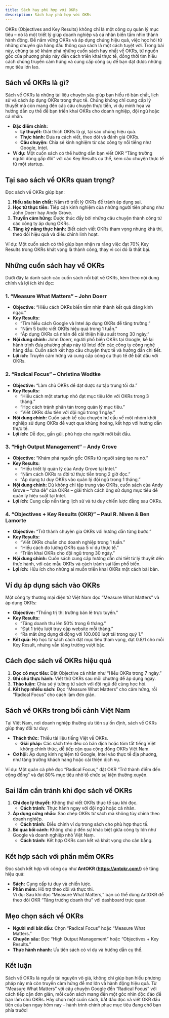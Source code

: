 ```yaml
---
title: Sách hay phù hợp với OKRs
description: Sách hay phù hợp với OKRs
---
```


OKRs (Objectives and Key Results) không chỉ là một công cụ quản lý mục tiêu – nó là một triết lý giúp doanh nghiệp và cá nhân biến tầm nhìn thành hành động. Để nắm vững OKRs và áp dụng chúng hiệu quả, việc học hỏi từ những chuyên gia hàng đầu thông qua sách là một cách tuyệt vời. Trong bài này, chúng ta sẽ khám phá những cuốn sách hay nhất về OKRs, từ nguồn gốc của phương pháp này đến cách triển khai thực tế, đồng thời tìm hiểu cách chúng truyền cảm hứng và cung cấp công cụ để bạn đạt được những mục tiêu lớn lao.

## Sách về OKRs là gì?

Sách về OKRs là những tài liệu chuyên sâu giúp bạn hiểu rõ bản chất, lịch sử và cách áp dụng OKRs trong thực tế. Chúng không chỉ cung cấp lý thuyết mà còn mang đến các câu chuyện thực tiễn, ví dụ minh họa và hướng dẫn cụ thể để bạn triển khai OKRs cho doanh nghiệp, đội ngũ hoặc cá nhân.

- **Đặc điểm chính:**
  - **Lý thuyết:** Giải thích OKRs là gì, tại sao chúng hiệu quả.
  - **Thực hành:** Đưa ra cách viết, theo dõi và đánh giá OKRs.
  - **Câu chuyện:** Chia sẻ kinh nghiệm từ các công ty nổi tiếng như Google, Intel.
- **Ví dụ:** Một cuốn sách có thể hướng dẫn bạn viết OKR “Tăng trưởng người dùng gấp đôi” với các Key Results cụ thể, kèm câu chuyện thực tế từ một startup.

## Tại sao sách về OKRs quan trọng?

Đọc sách về OKRs giúp bạn:

1. **Hiểu sâu bản chất:** Nắm rõ triết lý OKRs để tránh áp dụng sai.
2. **Học từ thực tiễn:** Tiếp cận kinh nghiệm của những người tiên phong như John Doerr hay Andy Grove.
3. **Truyền cảm hứng:** Được thúc đẩy bởi những câu chuyện thành công từ các công ty áp dụng OKRs.
4. **Tăng kỹ năng thực hành:** Biết cách viết OKRs tham vọng nhưng khả thi, theo dõi hiệu quả và điều chỉnh linh hoạt.

Ví dụ: Một cuốn sách có thể giúp bạn nhận ra rằng việc đạt 70% Key Results trong OKRs khát vọng là thành công, thay vì coi đó là thất bại.

## Những cuốn sách hay về OKRs

Dưới đây là danh sách các cuốn sách nổi bật về OKRs, kèm theo nội dung chính và lợi ích khi đọc:

### 1. “Measure What Matters” – John Doerr

- **Objective:** “Hiểu cách OKRs biến tầm nhìn thành kết quả đáng kinh ngạc.”
- **Key Results:**
  - “Tìm hiểu cách Google và Intel áp dụng OKRs để tăng trưởng.”
  - “Nắm 5 bước viết OKRs hiệu quả trong 1 tuần.”
  - “Áp dụng OKRs cá nhân để cải thiện hiệu suất trong 30 ngày.”
- **Nội dung chính:** John Doerr, người phổ biến OKRs tại Google, kể lại hành trình đưa phương pháp này từ Intel đến các công ty công nghệ hàng đầu. Cuốn sách kết hợp câu chuyện thực tế và hướng dẫn chi tiết.
- **Lợi ích:** Truyền cảm hứng và cung cấp công cụ thực tế để bắt đầu với OKRs.

### 2. “Radical Focus” – Christina Wodtke

- **Objective:** “Làm chủ OKRs để đạt được sự tập trung tối đa.”
- **Key Results:**
  - “Hiểu cách một startup nhỏ đạt mục tiêu lớn với OKRs trong 3 tháng.”
  - “Học cách tránh phân tán trong quản lý mục tiêu.”
  - “Viết OKRs đầu tiên với đội ngũ trong 1 ngày.”
- **Nội dung chính:** Cuốn sách kể câu chuyện hư cấu về một nhóm khởi nghiệp sử dụng OKRs để vượt qua khủng hoảng, kết hợp với hướng dẫn thực tế.
- **Lợi ích:** Dễ đọc, gần gũi, phù hợp cho người mới bắt đầu.

### 3. “High Output Management” – Andy Grove

- **Objective:** “Khám phá nguồn gốc OKRs từ người sáng tạo ra nó.”
- **Key Results:**
  - “Hiểu triết lý quản lý của Andy Grove tại Intel.”
  - “Nắm cách OKRs ra đời từ thực tiễn trong 2 giờ đọc.”
  - “Áp dụng tư duy OKRs vào quản lý đội ngũ trong 1 tháng.”
- **Nội dung chính:** Dù không chỉ tập trung vào OKRs, cuốn sách của Andy Grove – “cha đẻ” của OKRs – giải thích cách ông sử dụng mục tiêu để quản lý hiệu suất tại Intel.
- **Lợi ích:** Cung cấp nền tảng lịch sử và tư duy chiến lược đằng sau OKRs.

### 4. “Objectives + Key Results (OKR)” – Paul R. Niven & Ben Lamorte

- **Objective:** “Trở thành chuyên gia OKRs với hướng dẫn từng bước.”
- **Key Results:**
  - “Viết OKRs chuẩn cho doanh nghiệp trong 1 tuần.”
  - “Hiểu cách đo lường OKRs qua 5 ví dụ thực tế.”
  - “Triển khai OKRs cho đội ngũ trong 30 ngày.”
- **Nội dung chính:** Cuốn sách cung cấp hướng dẫn chi tiết từ lý thuyết đến thực hành, với các mẫu OKRs và cách tránh sai lầm phổ biến.
- **Lợi ích:** Hữu ích cho những ai muốn triển khai OKRs một cách bài bản.

## Ví dụ áp dụng sách vào OKRs

Một công ty thương mại điện tử Việt Nam đọc “Measure What Matters” và áp dụng OKRs:

- **Objective:** “Thống trị thị trường bán lẻ trực tuyến.”
- **Key Results:**
  - “Tăng doanh thu lên 50% trong 6 tháng.”
  - “Đạt 1 triệu lượt truy cập website mỗi tháng.”
  - “Ra mắt ứng dụng di động với 100.000 lượt tải trong quý 1.”
- **Kết quả:** Họ học từ sách cách đặt mục tiêu tham vọng, đạt 0.8/1 cho mỗi Key Result, nhưng vẫn tăng trưởng vượt bậc.

## Cách đọc sách về OKRs hiệu quả

1. **Đọc có mục tiêu:** Đặt Objective cá nhân như “Hiểu OKRs trong 7 ngày.”
2. **Ghi chú thực hành:** Viết thử OKRs sau mỗi chương để áp dụng ngay.
3. **Thảo luận:** Chia sẻ ý tưởng từ sách với đội ngũ để cùng học hỏi.
4. **Kết hợp nhiều sách:** Đọc “Measure What Matters” cho cảm hứng, rồi “Radical Focus” cho cách làm đơn giản.

## Sách về OKRs trong bối cảnh Việt Nam

Tại Việt Nam, nơi doanh nghiệp thường ưu tiên sự ổn định, sách về OKRs giúp thay đổi tư duy:

- **Thách thức:** Thiếu tài liệu tiếng Việt về OKRs.
  - **Giải pháp:** Các sách trên đều có bản dịch hoặc tóm tắt tiếng Việt không chính thức, dễ tiếp cận qua cộng đồng OKRs Việt Nam.
- **Cơ hội:** Áp dụng kinh nghiệm từ Google, Intel vào thực tế địa phương, như tăng trưởng khách hàng hoặc cải thiện dịch vụ.

Ví dụ: Một quán cà phê đọc “Radical Focus,” đặt OKR “Trở thành điểm đến cộng đồng” và đạt 80% mục tiêu nhờ tổ chức sự kiện thường xuyên.

## Sai lầm cần tránh khi đọc sách về OKRs

1. **Chỉ đọc lý thuyết:** Không thử viết OKRs thực tế sau khi đọc.
   - **Cách tránh:** Thực hành ngay với đội ngũ hoặc cá nhân.
2. **Áp dụng cứng nhắc:** Sao chép OKRs từ sách mà không tùy chỉnh theo doanh nghiệp.
   - **Cách tránh:** Điều chỉnh ví dụ trong sách cho phù hợp thực tế.
3. **Bỏ qua bối cảnh:** Không chú ý đến sự khác biệt giữa công ty lớn như Google và doanh nghiệp nhỏ Việt Nam.
   - **Cách tránh:** Kết hợp OKRs cam kết và khát vọng cho cân bằng.

## Kết hợp sách với phần mềm OKRs

Đọc sách kết hợp với công cụ như **AntOKR (https://antokr.com/)** sẽ tăng hiệu quả:

- **Sách:** Cung cấp tư duy và chiến lược.
- **Phần mềm:** Hỗ trợ theo dõi và thực thi.  
  Ví dụ: Sau khi đọc “Measure What Matters,” bạn có thể dùng AntOKR để theo dõi OKR “Tăng trưởng doanh thu” với dashboard trực quan.

## Mẹo chọn sách về OKRs

- **Người mới bắt đầu:** Chọn “Radical Focus” hoặc “Measure What Matters.”
- **Chuyên sâu:** Đọc “High Output Management” hoặc “Objectives + Key Results.”
- **Thực hành nhanh:** Ưu tiên sách có ví dụ và hướng dẫn cụ thể.

## Kết luận

Sách về OKRs là nguồn tài nguyên vô giá, không chỉ giúp bạn hiểu phương pháp này mà còn truyền cảm hứng để mơ lớn và hành động hiệu quả. Từ “Measure What Matters” với câu chuyện Google đến “Radical Focus” với cách tiếp cận đơn giản, mỗi cuốn sách mang đến một góc nhìn độc đáo để bạn làm chủ OKRs. Hãy chọn một cuốn sách, bắt đầu đọc và viết OKR đầu tiên của bạn ngay hôm nay – hành trình chinh phục mục tiêu đang chờ bạn phía trước!
